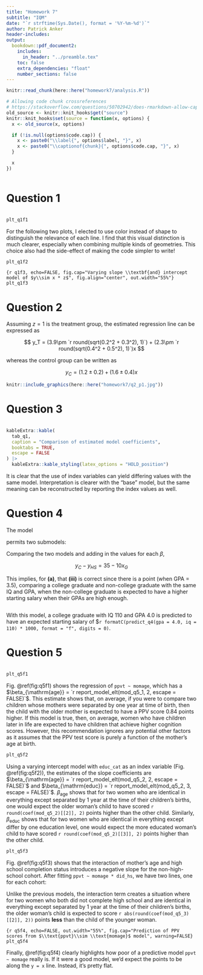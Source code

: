 ```yaml
---
title: "Homework 7"
subtitle: "IQM"
date: "`r strftime(Sys.Date(), format = '%Y-%m-%d')`"
author: Patrick Anker
header-includes:
output: 
  bookdown::pdf_document2:
    includes:
      in_header: "../preamble.tex"
    toc: false
    extra_dependencies: "float"
    number_sections: false
---
```


```r
knitr::read_chunk(here::here("homework7/analysis.R"))

# Allowing code chunk crossreferences
# https://stackoverflow.com/questions/50702942/does-rmarkdown-allow-captions-and-references-for-code-chunks
old_source <- knitr::knit_hooks$get("source")
knitr::knit_hooks$set(source = function(x, options) {
  x <- old_source(x, options)

  if (!is.null(options$code.cap)) {
    x <- paste0("\\label{", options$label, "}", x)
    x <- paste0("\\captionof{chunk}{", options$code.cap, "}", x)
  }

  x
})
```

```r
```

# Question 1

```r
```

```r
plt_q1f1
```

For the following two plots, I elected to use color instead of shape to distinguish the relevance of each line. I find that this visual distinction is much clearer, especially when combining multiple kinds of geometries. This choice also had the side-effect of making the code simpler to write!

```r
plt_q1f2
```

```{r q1f3, echo=FALSE, fig.cap="Varying slope \\textbf{and} intercept model of $y\\sim x * z$", fig.align="center", out.width="55%"}
plt_q1f3
```

# Question 2

Assuming $z = 1$ is the treatment group, the estimated regression line can be expressed as

$$
y_T = (3.9\pm `r round(sqrt(0.2^2 + 0.3^2), 1)`) + (2.3\pm `r round(sqrt(0.4^2 + 0.5^2), 1)`)x
$$

whereas the control group can be written as

$$
y_C = (1.2\pm 0.2) + (1.6\pm 0.4)x
$$

```r
knitr::include_graphics(here::here("homework7/q2_p1.jpg"))
```

# Question 3

```r
```

```r
kableExtra::kable(
  tab_q1,
  caption = "Comparison of estimated model coefficients",
  booktabs = TRUE,
  escape = FALSE
) |>
  kableExtra::kable_styling(latex_options = "HOLD_position")
```

It is clear that the use of index variables can yield differing values with the same model. Interpretation is clearer with the "base" model, but the same meaning can be reconstructed by reporting the index values as well.

# Question 4

The model

\begin{align*}
y &= \beta_0 + x_1\beta_1 + x_2\beta_2 + x_3\beta_3 + x_4\beta_4 + x_5\beta_5 \\
&= \beta_0 + x_G\beta_G + x_I\beta_I + x_L\beta_L + x_{G:I}\beta_{G:I} + x_{G:L}\beta_{G:L}
\end{align*}

permits two submodels:

\begin{align*}
y_{HS} &= \beta_0 + x_G\beta_G + x_I\beta_I + x_{G:I}\beta_{G:I} \\
y_C &= (\beta_0 + \beta_L) + x_G(\beta_G + \beta_{G:L}) + x_I\beta_I + x_{G:I}\beta_{G:I} \\
\end{align*}

Comparing the two models and adding in the values for each $\beta$,

$$
y_C - y_{HS} = 35 - 10x_G
$$

This implies, for **(a)**, that **(iii)** is correct since there is a point (when GPA = 3.5), comparing a college graduate and non-college graduate with the same IQ and GPA, when the non-college graduate is expected to have a higher starting salary when their GPAs are high enough.

```r
```

With this model, a college graduate with IQ 110 and GPA 4.0 is predicted to have an expected starting salary of \$`r formatC(predict_q4(gpa = 4.0, iq = 110) * 1000, format = "f", digits = 0)`.

# Question 5

```r
```

```r
plt_q5f1
```

Fig. \@ref(fig:q5f1) shows the regression of `ppvt ~ momage`, which has a $\beta_{\mathrm{age}} = `r report_model_elt(mod_q5_1, 2, escape = FALSE)`$. This estimate shows that, on average, if you were to compare two children whose mothers were separated by one year at time of birth, then the child with the older mother is expected to have a PPV score 0.84 points higher. If this model is true, then, on average, women who have children later in life are expected to have children that achieve higher cognition scores. However, this recommendation ignores any potential other factors as it assumes that the PPV test score is purely a function of the mother's age at birth.

```r
plt_q5f2
```

Using a varying intercept model with `educ_cat` as an index variable (Fig. \@ref(fig:q5f2)), the estimates of the slope coefficients are $\beta_{\mathrm{age}} = `r report_model_elt(mod_q5_2, 2, escape = FALSE)`$ and $\beta_{\mathrm{educ}} = `r report_model_elt(mod_q5_2, 3, escape = FALSE)`$. $\beta_{\mathrm{age}}$ shows that for two women who are identical in everything except separated by 1 year at the time of their children's births, one would expect the older woman's child to have scored `r round(coef(mod_q5_2)[[2]], 2)` points higher than the other child. Similarly, $\beta_{\mathrm{educ}}$ shows that for two women who are identical in everything except differ by one education level, one would expect the more educated woman's child to have scored `r round(coef(mod_q5_2)[[3]], 2)` points higher than the other child.

```r
plt_q5f3
```

Fig. \@ref(fig:q5f3) shows that the interaction of mother's age and high school completion status introduces a negative slope for the non-high-school cohort. After fitting `ppvt ~ momage * did_hs`, we have two lines, one for each cohort:

\begin{align*}
y_{\text{No HS}} &= `r round(coef(mod_q5_3)[[1]], 2)` `r round(coef(mod_q5_3)[[2]], 2)` x_{\mathrm{age}} \\
y_{\text{HS}} &= `r round(coef(mod_q5_3)[[1]] + coef(mod_q5_3)[[3]], 2)` + `r round(coef(mod_q5_3)[[2]] + coef(mod_q5_3)[[4]], 2)` x_{\mathrm{age}}
\end{align*}

Unlike the previous models, the interaction term creates a situation where for two women who both did not complete high school and are identical in everything except separated by 1 year at the time of their children's births, the older woman's child is expected to score `r abs(round(coef(mod_q5_3)[[2]], 2))` points **less** than the child of the younger woman.

```{r q5f4, echo=FALSE, out.width="55%", fig.cap="Prediction of PPV scores from $\\text{ppvt}\\sim \\text{momage}$ model", warning=FALSE}
plt_q5f4
```

Finally, \@ref(fig:q5f4) clearly highlights how poor of a predictive model `ppvt ~ momage` really is. If it were a good model, we'd expect the points to be along the `y = x` line. Instead, it's pretty flat.
